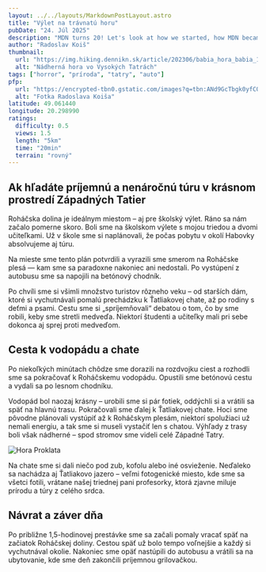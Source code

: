```yaml
---
layout: ../../layouts/MarkdownPostLayout.astro
title: "Výlet na trávnatú horu"
pubDate: "24. Júl 2025"
description: "MDN turns 20! Let's look at how we started, how MDN became the most trusted resource for web developers, the impact it's had on the open web, and yes, there's cake, too. MDN turns 20! Let's look at how we started, how MDN became the most trusted resource for web developers, the impact it's had on the open web, and yes, there's cake, too."
author: "Radoslav Koiš"
thumbnail:
  url: "https://img.hiking.dennikn.sk/article/202306/babia_hora_babia_17.jpg"
  alt: "Nádherná hora vo Vysokých Tatrách"
tags: ["horror", "príroda", "tatry", "auto"]
pfp:
  url: "https://encrypted-tbn0.gstatic.com/images?q=tbn:ANd9GcTbgk0yfCOe55931lf6q0osfhGRU-fnH8Im1g&s"
  alt: "Fotka Radoslava Koiša"
latitude: 49.061440
longitude: 20.298990
ratings:
  difficulty: 0.5
  views: 1.5
  length: "5km"
  time: "20min"
  terrain: "rovný"
---
```



## Ak hľadáte príjemnú a nenáročnú túru v krásnom prostredí Západných Tatier

Roháčska dolina je ideálnym miestom – aj pre školský výlet. Ráno sa nám začalo
pomerne skoro. Boli sme na školskom výlete s mojou triedou a dvomi učiteľkami.
Už v škole sme si naplánovali, že počas pobytu v okolí Habovky absolvujeme aj
túru.

Na mieste sme tento plán potvrdili a vyrazili sme smerom na Roháčske plesá
— kam sme sa paradoxne nakoniec ani nedostali. Po vystúpení z autobusu sme sa
napojili na betónový chodník.

<Aside title="Pozor!" type="danger">
  Po chvíli sme si všimli množstvo turistov rôzneho veku – od starších dám,
  ktoré si vychutnávali pomalú prechádzku k Ťatliakovej chate, až po rodiny s
  deťmi a psami. Cestu sme si „spríjemňovali“ debatou o tom, čo by sme robili,
  keby sme stretli medveďa. Niektorí študenti a učiteľky mali pri sebe dokonca
  aj sprej proti medveďom.
</Aside>

## Cesta k vodopádu a chate

<Aside title="Rada pre Vás" type="tip">
  Po niekoľkých minútach chôdze sme dorazili na rozdvojku ciest a rozhodli sme
  sa pokračovať k Roháčskemu vodopádu. Opustili sme betónovú cestu a vydali sa
  po lesnom chodníku.
</Aside>

Vodopád bol naozaj krásny – urobili sme si pár fotiek, oddýchli
si a vrátili sa späť na hlavnú trasu. Pokračovali sme ďalej k Ťatliakovej chate.
Hoci sme pôvodne plánovali vystúpiť až k Roháčskym plesám, niektorí spolužiaci
už nemali energiu, a tak sme si museli vystačiť len s chatou. Výhľady z trasy
boli však nádherné – spod stromov sme videli celé Západné Tatry.

<Image
  class="image"
  inferSize={true}
  src={hrad}
  alt="Hora Proklata"
  layout="constrained"
  loading="lazy"
/>

Na chate sme si dali niečo pod zub, kofolu alebo iné osvieženie. Neďaleko sa
nachádza aj Ťatliakovo jazero – veľmi fotogenické miesto, kde sme sa všetci
fotili, vrátane našej triednej pani profesorky, ktorá zjavne miluje prírodu a
túry z celého srdca.

## Návrat a záver dňa

Po približne 1,5-hodinovej prestávke sme sa začali pomaly vracať späť na začiatok Roháčskej doliny. Cestou späť už
bolo tempo voľnejšie a každý si vychutnával okolie. Nakoniec sme opäť nastúpili
do autobusu a vrátili sa na ubytovanie, kde sme deň zakončili príjemnou grilovačkou.
